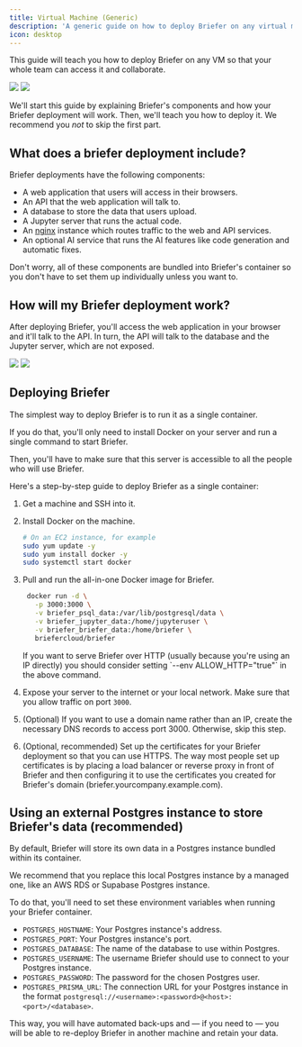 ```yaml
---
title: Virtual Machine (Generic)
description: 'A generic guide on how to deploy Briefer on any virtual machine.'
icon: desktop
---
```


This guide will teach you how to deploy Briefer on any VM so that your whole team can access it and collaborate.

<img className="block dark:hidden" src="/images/briefer-usage-overview.png" />
<img
  className="hidden dark:block"
  src="/images/briefer-usage-overview-dark.png"
/>

We'll start this guide by explaining Briefer's components and how your Briefer deployment will work. Then, we'll teach you how to deploy it. We recommend you _not_ to skip the first part.

## What does a briefer deployment include?

Briefer deployments have the following components:

- A web application that users will access in their browsers.
- An API that the web application will talk to.
- A database to store the data that users upload.
- A Jupyter server that runs the actual code.
- An [nginx](https://nginx.org) instance which routes traffic to the web and API services.
- An optional AI service that runs the AI features like code generation and automatic fixes.

<Tip>
  Don't worry, all of these components are bundled into Briefer's container so
  you don't have to set them up individually unless you want to.
</Tip>

## How will my Briefer deployment work?

After deploying Briefer, you'll access the web application in your browser and it'll talk to the API. In turn, the API will talk to the database and the Jupyter server, which are not exposed.

<img className="block dark:hidden" src="/images/deployment-overview.png" />
<img className="hidden dark:block" src="/images/deployment-overview-dark.png" />

## Deploying Briefer

The simplest way to deploy Briefer is to run it as a single container.

If you do that, you'll only need to install Docker on your server and run a single command to start Briefer.

Then, you'll have to make sure that this server is accessible to all the people who will use Briefer.

Here's a step-by-step guide to deploy Briefer as a single container:

1. Get a machine and SSH into it.
2. Install Docker on the machine.
   ```bash
   # On an EC2 instance, for example
   sudo yum update -y
   sudo yum install docker -y
   sudo systemctl start docker
   ```
3. Pull and run the all-in-one Docker image for Briefer.

   ```bash
    docker run -d \
      -p 3000:3000 \
      -v briefer_psql_data:/var/lib/postgresql/data \
      -v briefer_jupyter_data:/home/jupyteruser \
      -v briefer_briefer_data:/home/briefer \
      briefercloud/briefer
   ```

   <Warning>
     If you want to serve Briefer over HTTP (usually because you're using an IP
     directly) you should consider setting `--env ALLOW_HTTP="true"` in the
     above command.
   </Warning>

4. Expose your server to the internet or your local network.
   Make sure that you allow traffic on port `3000`.
5. (Optional) If you want to use a domain name rather than an IP, create the necessary DNS records to access port 3000. Otherwise, skip this step.
6. (Optional, recommended) Set up the certificates for your Briefer deployment so that you can use HTTPS. The way most people set up certificates is by placing a load balancer or reverse proxy in front of Briefer and then configuring it to use the certificates you created for Briefer's domain (briefer.yourcompany.example.com).

## Using an external Postgres instance to store Briefer's data (recommended)

By default, Briefer will store its own data in a Postgres instance bundled within its container.

We recommend that you replace this local Postgres instance by a managed one, like an AWS RDS or Supabase Postgres instance.

To do that, you'll need to set these environment variables when running your Briefer container.

- `POSTGRES_HOSTNAME`: Your Postgres instance's address.
- `POSTGRES_PORT`: Your Postgres instance's port.
- `POSTGRES_DATABASE`: The name of the database to use within Postgres.
- `POSTGRES_USERNAME`: The username Briefer should use to connect to your Postgres instance.
- `POSTGRES_PASSWORD`: The password for the chosen Postgres user.
- `POSTGRES_PRISMA_URL`: The connection URL for your Postgres instance in the format `postgresql://<username>:<password>@<host>:<port>/<database>`.

This way, you will have automated back-ups and — if you need to — you will be able to re-deploy Briefer in another machine and retain your data.

